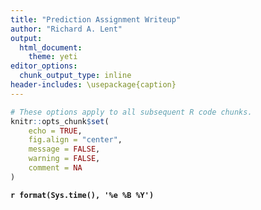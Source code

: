 ```yaml
---
title: "Prediction Assignment Writeup"
author: "Richard A. Lent"
output:
  html_document:
    theme: yeti
editor_options: 
  chunk_output_type: inline
header-includes: \usepackage{caption} 
---
```


<!--
The following two lines are LaTeX commands to prevent duplication of
table and figure captions in PDF output. They require the 'header-includes: \usepackage{caption}' field in the YAML header.
-->

\captionsetup[table]{labelformat=empty}
\captionsetup[figure]{labelformat=empty}

```r
# These options apply to all subsequent R code chunks.
knitr::opts_chunk$set(
	echo = TRUE,
	fig.align = "center",
	message = FALSE,
	warning = FALSE,
	comment = NA
)
```

**
`r format(Sys.time(), '%e %B %Y')`
**



